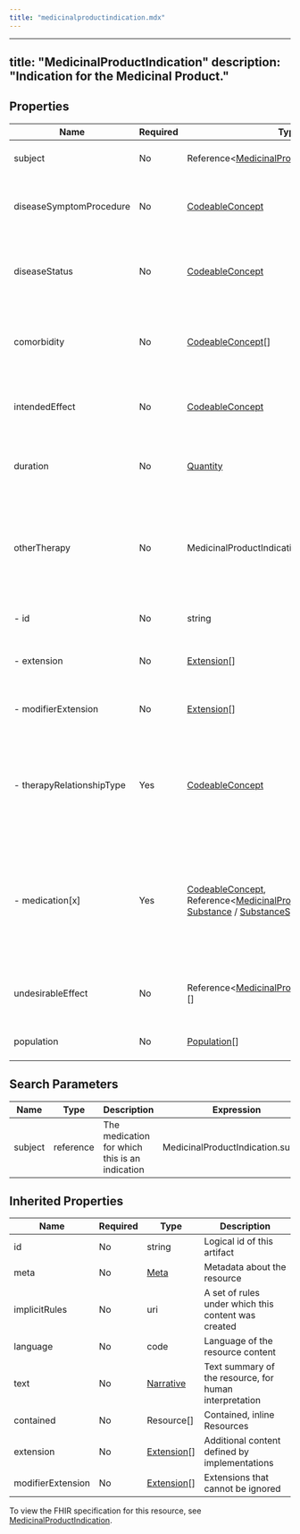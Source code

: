 ```yaml
---
title: "medicinalproductindication.mdx"
---
```


---
title: "MedicinalProductIndication"
description: "Indication for the Medicinal Product."
---

## Properties

| Name                      | Required | Type                                                                                                                                                                                                                                                                                                                                          | Description                                                                                                                                |
| ------------------------- | -------- | --------------------------------------------------------------------------------------------------------------------------------------------------------------------------------------------------------------------------------------------------------------------------------------------------------------------------------------------- | ------------------------------------------------------------------------------------------------------------------------------------------ |
| subject                   | No       | Reference&lt;[MedicinalProduct](/medical-api/fhir/resources/medicinalproduct) / [Medication](/medical-api/fhir/resources/medication)&gt;[]                                                                                                                                                                                                    | The medication for which this is an indication                                                                                             |
| diseaseSymptomProcedure   | No       | [CodeableConcept](/medical-api/fhir/data-types/codeableconcept)                                                                                                                                                                                                                                                                               | The disease, symptom or procedure that is the indication for treatment                                                                     |
| diseaseStatus             | No       | [CodeableConcept](/medical-api/fhir/data-types/codeableconcept)                                                                                                                                                                                                                                                                               | The status of the disease or symptom for which the indication applies                                                                      |
| comorbidity               | No       | [CodeableConcept](/medical-api/fhir/data-types/codeableconcept)[]                                                                                                                                                                                                                                                                             | Comorbidity (concurrent condition) or co-infection as part of the indication                                                               |
| intendedEffect            | No       | [CodeableConcept](/medical-api/fhir/data-types/codeableconcept)                                                                                                                                                                                                                                                                               | The intended effect, aim or strategy to be achieved by the indication                                                                      |
| duration                  | No       | [Quantity](/medical-api/fhir/data-types/quantity)                                                                                                                                                                                                                                                                                             | Timing or duration information as part of the indication                                                                                   |
| otherTherapy              | No       | MedicinalProductIndicationOtherTherapy                                                                                                                                                                                                                                                                                                        | Information about the use of the medicinal product in relation to other therapies described as part of the indication                      |
| - id                      | No       | string                                                                                                                                                                                                                                                                                                                                        | Unique id for inter-element referencing                                                                                                    |
| - extension               | No       | [Extension](/medical-api/fhir/data-types/extension)[]                                                                                                                                                                                                                                                                                         | Additional content defined by implementations                                                                                              |
| - modifierExtension       | No       | [Extension](/medical-api/fhir/data-types/extension)[]                                                                                                                                                                                                                                                                                         | Extensions that cannot be ignored even if unrecognized                                                                                     |
| - therapyRelationshipType | Yes      | [CodeableConcept](/medical-api/fhir/data-types/codeableconcept)                                                                                                                                                                                                                                                                               | The type of relationship between the medicinal product indication or contraindication and another therapy                                  |
| - medication[x]           | Yes      | [CodeableConcept](/medical-api/fhir/data-types/codeableconcept), Reference&lt;[MedicinalProduct](/medical-api/fhir/resources/medicinalproduct) / [Medication](/medical-api/fhir/resources/medication) / [Substance](/medical-api/fhir/resources/substance) / [SubstanceSpecification](/medical-api/fhir/resources/substancespecification)&gt; | Reference to a specific medication (active substance, medicinal product or class of products) as part of an indication or contraindication |
| undesirableEffect         | No       | Reference&lt;[MedicinalProductUndesirableEffect](/medical-api/fhir/resources/medicinalproductundesirableeffect)&gt;[]                                                                                                                                                                                                                         | Describe the undesirable effects of the medicinal product                                                                                  |
| population                | No       | [Population](/medical-api/fhir/data-types/population)[]                                                                                                                                                                                                                                                                                       | The population group to which this applies                                                                                                 |

## Search Parameters

| Name    | Type      | Description                                    | Expression                         |
| ------- | --------- | ---------------------------------------------- | ---------------------------------- |
| subject | reference | The medication for which this is an indication | MedicinalProductIndication.subject |

## Inherited Properties

| Name              | Required | Type                                                  | Description                                            |
| ----------------- | -------- | ----------------------------------------------------- | ------------------------------------------------------ |
| id                | No       | string                                                | Logical id of this artifact                            |
| meta              | No       | [Meta](/medical-api/fhir/data-types/meta)             | Metadata about the resource                            |
| implicitRules     | No       | uri                                                   | A set of rules under which this content was created    |
| language          | No       | code                                                  | Language of the resource content                       |
| text              | No       | [Narrative](/medical-api/fhir/data-types/narrative)   | Text summary of the resource, for human interpretation |
| contained         | No       | Resource[]                                            | Contained, inline Resources                            |
| extension         | No       | [Extension](/medical-api/fhir/data-types/extension)[] | Additional content defined by implementations          |
| modifierExtension | No       | [Extension](/medical-api/fhir/data-types/extension)[] | Extensions that cannot be ignored                      |

To view the FHIR specification for this resource, see [MedicinalProductIndication](https://www.hl7.org/fhir/StructureDefinition/MedicinalProductIndication).
